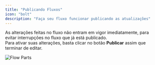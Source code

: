 ```yaml
---
title: "Publicando Fluxos"
icon: "bolt"
description: "Faça seu fluxo funcionar publicando as atualizações"
---
```


As alterações feitas no fluxo não entram em vigor imediatamente, para evitar interrupções no fluxo que já está publicado.\
Para ativar suas alterações, basta clicar no botão **Publicar** assim que terminar de editar.

![Flow Parts](/resources/publish-flow.png)